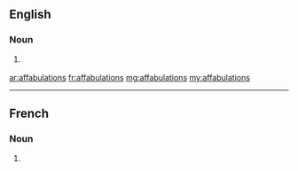 ==English==

===Noun===
{{head|en|noun plural form}}

# {{context|obsolete|lang=en}} {{plural of|affabulation|lang=en}}

[[ar:affabulations]]
[[fr:affabulations]]
[[mg:affabulations]]
[[my:affabulations]]

----
==French==

===Noun===
{{head|fr|noun plural form|g=f}}

# {{plural of|affabulation|lang=fr}}
{{rfc-auto}}